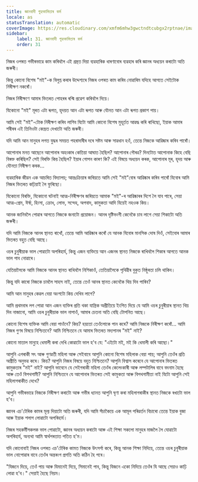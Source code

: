 ```yaml
---
title: জ্ঞানবাদী গুহ্যকামিতাৰ কৰ্ম
locale: as
statusTranslation: automatic
coverImage: https://res.cloudinary.com/xmfm6mhw3gwctndtcubgx2rptnae/image/upload/v1740468922/small_cover_tratado_de_psicologia_revolucionaria_a4c0dca4e0.webp
sidebar:
    label: 31. জ্ঞানবাদী গুহ্যকামিতাৰ কৰ্ম
    order: 31
---
```

নিজৰ ওপৰত গভীৰভাৱে কাম কৰিবলৈ এই গ্ৰন্থত দিয়া ব্যৱহাৰিক ধাৰণাবোৰ ব্যৱহাৰ কৰি জ্ঞানৰ অধ্যয়ন কৰাটো অতি জৰুৰী।

কিন্তু কোনো বিশেষ "মই"-ক বিলুপ্ত কৰাৰ উদ্দেশ্যৰে নিজৰ ওপৰত কাম কৰিব নোৱাৰিম যদিহে আগতে সেইটোক নিৰীক্ষণ নকৰোঁ।

নিজৰ নিৰীক্ষণে আমাৰ ভিতৰত পোহৰৰ ৰশ্মি প্ৰৱেশ কৰিবলৈ দিয়ে।

যিকোনো "মই" মূৰত এটা ৰূপত, হৃদয়ত আন এটা ৰূপত আৰু যৌনত আন এটা ৰূপত প্ৰকাশ পায়।

আমি সেই "মই"-টোক নিৰীক্ষণ কৰিব লাগিব যিটো আমি কোনো বিশেষ মুহূৰ্তত আৱদ্ধ কৰি ৰাখিছো, ইয়াক আমাৰ শৰীৰৰ এই তিনিওটা কেন্দ্ৰত দেখাটো অতি জৰুৰী।

যদি আমি আন মানুহৰ লগত যুদ্ধৰ সময়ত পহৰাদাৰীৰ দৰে সষ্টম আৰু সাৱধান হওঁ, তেন্তে নিজকে আৱিষ্কাৰ কৰিব পাৰোঁ।

আপোনাৰ মনত আছেনে আপোনাৰ অহংকাৰ কেতিয়া আঘাত হৈছিল? আপোনাৰ গৌৰৱ? দিনটোত আপোনাক কিহে বেছি বিৰক্ত কৰিছিল? সেই বিৰক্তি কিয় হৈছিল? ইয়াৰ গোপন কাৰণ কি? এই বিষয়ে অধ্যয়ন কৰক, আপোনাৰ মূৰ, হৃদয় আৰু যৌনতা নিৰীক্ষণ কৰক...

ব্যৱহাৰিক জীৱন এক আচৰিত বিদ্যালয়; আন্তঃক্ৰিয়াৰ জৰিয়তে আমি সেই "মই"বোৰ আৱিষ্কাৰ কৰিব পাৰোঁ যিবোৰ আমি নিজৰ ভিতৰত কঢ়িয়াই লৈ ফুৰিছো।

যিকোনো বিৰক্তি, যিকোনো ঘটনাই আত্ম-নিৰীক্ষণৰ জৰিয়তে আমাক "মই"-ৰ আৱিষ্কাৰৰ দিশে লৈ যাব পাৰে, সেয়া আত্ম-প্ৰেম, ঈৰ্ষা, হিংসা, ক্ৰোধ, লোভ, সন্দেহ, অপবাদ, কামুকতা আদি যিয়েই নহওক কিয়।

আনক জানিবলৈ পোৱাৰ আগতে নিজকে জনাটো প্ৰয়োজন। আনৰ দৃষ্টিভংগী কেনেকৈ চাব লাগে সেয়া শিকাটো অতি জৰুৰী।

যদি আমি নিজকে আনৰ স্থানত ৰাখোঁ, তেন্তে আমি আৱিষ্কাৰ কৰোঁ যে আনক যিবোৰ মানসিক দোষ দিওঁ, সেইবোৰ আমাৰ ভিতৰত বহুত বেছি আছে।

ওচৰ চুবুৰীয়াক ভাল পোৱাটো অপৰিহাৰ্য, কিন্তু এজন ব্যক্তিয়ে আন এজনৰ স্থানত নিজকে ৰাখিবলৈ শিকাৰ আগতে আনক ভাল পাব নোৱাৰে।

যেতিয়ালৈকে আমি নিজকে আনৰ স্থানত ৰাখিবলৈ নিশিকাওঁ, তেতিয়ালৈকে পৃথিৱীৰ বুকুত নিষ্ঠুৰতা চলি থাকিব।

কিন্তু যদি কাৰো নিজকে চাবলৈ সাহস নাই, তেন্তে তেওঁ আনৰ স্থানত কেনেকৈ থিয় দিব পাৰিব?

আমি আন মানুহৰ কেৱল বেয়া অংশটো কিয় দেখিব লাগে?

আমি প্ৰথমবাৰ লগ পোৱা আন এজন ব্যক্তিৰ প্ৰতি থকা যান্ত্ৰিক অপ্ৰীতিয়ে ইংগিত দিয়ে যে আমি ওচৰ চুবুৰীয়াৰ স্থানত থিয় দিব নাজানো, আমি ওচৰ চুবুৰীয়াক ভাল নাপাওঁ, আমাৰ চেতনা অতি বেছি টোপনিত আছে।

কোনো বিশেষ ব্যক্তিক আমি বেয়া পাওঁনে? কিয়? হয়তো তেওঁলোকে পান কৰে? আমি নিজকে নিৰীক্ষণ কৰোঁ... আমি নিজৰ গুণৰ বিষয়ে নিশ্চিতনে? আমি নিশ্চিতনে যে আমাৰ ভিতৰত মদ্যপানৰ "মই" নাই?

কোনো মাতাল মানুহে ধেমালী কৰা দেখি কোৱাটো ভাল হ'ব যে: "এইটো মই, মই কি ধেমালী কৰি আছো।"

আপুনি এগৰাকী সৎ আৰু গুণৱতী মহিলা আৰু সেইবাবে আপুনি কোনো বিশেষ মহিলাক বেয়া পায়; আপুনি তেওঁৰ প্ৰতি অপ্ৰীতি অনুভৱ কৰে। কিয়? আপুনি নিজৰ বিষয়ে বহুত নিশ্চিতনে? আপুনি বিশ্বাস কৰেনে যে আপোনাৰ ভিতৰত কামুকতাৰ "মই" নাই? আপুনি ভাবেনে যে সেইগৰাকী মহিলা তেওঁৰ কেলেংকাৰী আৰু লম্পটালিৰ বাবে বদনাম হৈছে আৰু তেওঁ বিপথগামী? আপুনি নিশ্চিতনে যে আপোনাৰ ভিতৰত সেই কামুকতা আৰু বিপথগামীতা নাই যিটো আপুনি সেই মহিলাগৰাকীত দেখে?

আপুনি গভীৰভাৱে নিজকে নিৰীক্ষণ কৰাটো আৰু গভীৰ ধ্যানত আপুনি ঘৃণা কৰা মহিলাগৰাকীৰ স্থানত নিজকে ৰখাটো ভাল হ'ব।

জ্ঞানৰ এচ'টেৰিক কামৰ মূল্য দিয়াটো অতি জৰুৰী, যদি আমি সঁচাকৈয়ে এক আমূল পৰিৱৰ্তন বিচাৰো তেন্তে ইয়াক বুজা আৰু ইয়াক শলাগ লোৱাটো অপৰিহাৰ্য।

নিজৰ সহকৰ্মীসকলক ভাল পোৱাটো, জ্ঞানৰ অধ্যয়ন কৰাটো আৰু এই শিক্ষা সকলো মানুহৰ মাজলৈ লৈ যোৱাটো অপৰিহাৰ্য, অন্যথা আমি স্বাৰ্থপৰতাত পতিত হ'ম।

যদি কোনোবাই নিজৰ ওপৰত এচ'টেৰিক কামত নিজকে উৎসৰ্গা কৰে, কিন্তু আনক শিক্ষা নিদিয়ে, তেন্তে ওচৰ চুবুৰীয়াক ভাল নোপোৱাৰ বাবে তেওঁৰ অন্তৰংগ প্ৰগতি অতি কঠিন হৈ পৰে।

"যিজনে দিয়ে, তেওঁ পায় আৰু যিমানেই দিয়ে, সিমানেই পাব, কিন্তু যিজনে একো নিদিয়ে তেওঁৰ যি আছে সেয়াও কাঢ়ি লোৱা হ'ব।" সেয়াই হৈছে নিয়ম।


